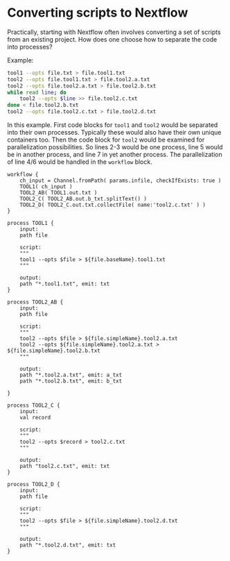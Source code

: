 # Converting scripts to Nextflow

Practically, starting with Nextflow often involves converting 
a set of scripts from an existing project.
How does one choose how to separate the code into processes?

Example:
```bash
tool1 --opts file.txt > file.tool1.txt
tool2 --opts file.tool1.txt > file.tool2.a.txt
tool2 --opts file.tool2.a.txt > file.tool2.b.txt
while read line; do
    tool2 --opts $line >> file.tool2.c.txt
done < file.tool2.b.txt
tool2 --opts file.tool2.c.txt > file.tool2.d.txt
```

In this example. First code blocks for `tool1` and `tool2` would be separated into their own processes. Typically these would also have their own unique containers too. Then the code block for `tool2` would be examined for parallelization possibilities.
So lines 2-3 would be one process, line 5 would be in another process, and line 7 in yet another process. The parallelization of line 4/6 would be handled in the `workflow` block. 

```nextflow
workflow {
    ch_input = Channel.fromPath( params.infile, checkIfExists: true )
    TOOL1( ch_input )
    TOOL2_AB( TOOL1.out.txt )
    TOOL2_C( TOOL2_AB.out.b_txt.splitText() )
    TOOL2_D( TOOL2_C.out.txt.collectFile( name:'tool2.c.txt' ) )
}

process TOOL1 {
    input:
    path file

    script:
    """
    tool1 --opts $file > ${file.baseName}.tool1.txt
    """

    output:
    path "*.tool1.txt", emit: txt
}

process TOOL2_AB {
    input:
    path file

    script:
    """
    tool2 --opts $file > ${file.simpleName}.tool2.a.txt
    tool2 --opts ${file.simpleName}.tool2.a.txt > ${file.simpleName}.tool2.b.txt
    """

    output:
    path "*.tool2.a.txt", emit: a_txt
    path "*.tool2.b.txt", emit: b_txt

}

process TOOL2_C {
    input:
    val record

    script:
    """
    tool2 --opts $record > tool2.c.txt
    """

    output:
    path "tool2.c.txt", emit: txt
}

process TOOL2_D {
    input:
    path file

    script:
    """
    tool2 --opts $file > ${file.simpleName}.tool2.d.txt
    """

    output:
    path "*.tool2.d.txt", emit: txt
}
```